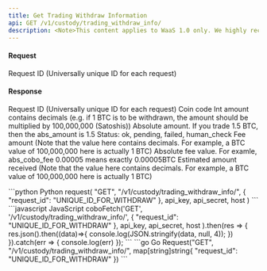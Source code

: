 ```yaml
---
title: Get Trading Withdraw Information
api: GET /v1/custody/trading_withdraw_info/ 
description: <Note>This content applies to WaaS 1.0 only. We highly recommend that you upgrade to <a href="/v2/guides/overview/introduction">WaaS 2.0</a>.</Note> This endpoint returns information about a trading withdraw request. It requires a valid request ID and returns details such as the coin code, amount, fee, and status of the request. The response also includes the estimated amount received after deducting the fee.
---
```

#### Request
<ParamField query="request_id" type="String" required>Request ID (Universally unique ID for each request)</ParamField>

#### Response 
<ResponseField name="request_id" type="String" >Request ID (Universally unique ID for each request)</ResponseField>
<ResponseField name="coin" type="String" >Coin code</ResponseField>
<ResponseField name="amount" type="Int" >Int amount contains decimals (e.g. if 1 BTC is to be withdrawn, the amount should be multiplied by 100,000,000 (Satoshis))</ResponseField>
<ResponseField name="abs_amount" type="String" >Absolute amount. If you trade 1.5 BTC, then the abs_amount is 1.5</ResponseField>
<ResponseField name="status" type="String" >Status: ok, pending, failed, human_check</ResponseField>
<ResponseField name="fee" type="Int" >Fee amount (Note that the value here contains decimals. For example, a BTC value of 100,000,000 here is actually 1 BTC)</ResponseField>
<ResponseField name="abs_fee" type="String" >Absolute fee value. For examle, abs_cobo_fee 0.00005 means exactly 0.00005BTC</ResponseField>
<ResponseField name="estimated_amount_received" type="Int" >Estimated amount received (Note that the value here contains decimals. For example, a BTC value of 100,000,000 here is actually 1 BTC)</ResponseField>

<RequestExample>
```python Python
request(
    "GET",
    "/v1/custody/trading_withdraw_info/",
    {
        "request_id": "UNIQUE_ID_FOR_WITHDRAW"
    },
    api_key, api_secret, host
)
```
```javascript JavaScript
coboFetch('GET', '/v1/custody/trading_withdraw_info/',
        {
            "request_id": "UNIQUE_ID_FOR_WITHDRAW"
        },
        api_key, api_secret, host
    ).then(res => {
        res.json().then((data)=>{
            console.log(JSON.stringify(data, null, 4));
        })
    }).catch(err => {
        console.log(err)
    });
```
```go Go
Request("GET", "/v1/custody/trading_withdraw_info/", map[string]string{
    "request_id": "UNIQUE_ID_FOR_WITHDRAW"
})
```
</RequestExample>

<ResponseExample>

</ResponseExample>
